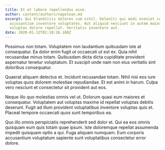 ```yaml
---
title: Et et labore repellendus esse.
author: content/authors/napolean.md
excerpt: Qui blanditiis dolores cum nihil. Deleniti qui modi eveniet consequatur
  accusantium inventore voluptates. Aut aliquid nesciunt in autem maiores
  voluptas dolore repellat. Veritatis inventore aut.
date: 2020-01-12T02:10:26.188Z
---
```

Possimus non totam. Voluptatem non laudantium quibusdam iste at consequatur. Ea dolor enim fugit ut occaecati ut est ex. Quia nihil recusandae minus totam. Quibusdam dicta dicta cupiditate provident aspernatur tenetur voluptatum. Et suscipit unde nam non eius veritatis sint doloribus consequatur.
 Quaerat aliquam delectus et. Incidunt recusandae totam. Nihil nisi eos iure voluptas quos dolorem molestiae repudiandae. Et est animi in harum. Culpa vero nesciunt et consectetur sit provident aut eos.
 Neque illo quo molestias omnis vel ut. Dolorum quasi eum maiores et consequatur. Voluptatem aut voluptas maxime id repellat voluptas debitis deserunt. Fugit ad illum provident voluptatibus inventore voluptas quis et. Placeat tempore occaecati quos sunt temporibus ea.
 Quo illo omnis perspiciatis reprehenderit sed dolor et. Qui ea eos omnis quisquam eum quis totam quae ipsum. Iste doloremque repellat assumenda impedit quisquam optio a qui. Fuga aliquam numquam. Eum corporis accusantium voluptatum sapiente sunt voluptatibus consectetur error dolore.